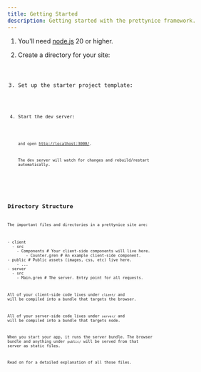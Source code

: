 ```yaml
---
title: Getting Started
description: Getting started with the prettynice framework.
---
```



<Steps>

1. You'll need [node.js](https://nodejs.org/) 20 or higher.
2. Create a directory for your site:

   <Code code="mkdir mysite && cd mysite" frame="none" lang="bash" />

3. Set up the starter project template:

   <Code code="npx prettynice init" frame="none" lang="bash" />

4. Start the dev server:

   <Code code="npm run dev" frame="none" lang="bash" />

   and open [http://localhost:3000/](http://localhost:3000/).

   The dev server will watch for changes and rebuild/restart automatically.

</Steps>

## Directory Structure

The important files and directories in a prettynice site are:

<FileTree>
- client
  - src
    - Components # Your client-side components will live here.
        - Counter.gren # An example client-side component.
- public # Public assets (images, css, etc) live here.
    - ...
- server
  - src
    - Main.gren # The server. Entry point for all requests.
</FileTree>

All of your client-side code lives under `client/` and will be compiled into a bundle that targets the browser.

All of your server-side code lives under `server/` and will be compiled into a bundle that targets node.

When you start your app, it runs the server bundle.
The browser bundle and anything under `public/` will be served from that server as static files.

Read on for a detailed explanation of all those files.
